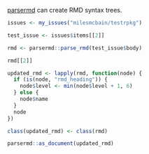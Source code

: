 [parsermd](https://github.com/rundel/parsermd) can create RMD syntax trees.

```r

issues <- my_issues("milesmcbain/testrpkg")

test_issue <- issues$items[[2]]

rmd <- parsermd::parse_rmd(test_issue$body)

rmd[[2]]

updated_rmd <- lapply(rmd, function(node) {
  if (is(node, "rmd_heading")) {
    node$level <- min(node$level + 1, 6)
  } else {
    node$name
  }
  node
}) 

class(updated_rmd) <- class(rmd)

parsermd::as_document(updated_rmd)


```